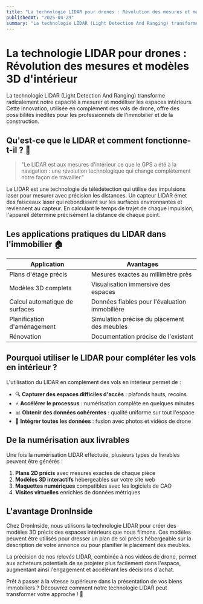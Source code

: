 ```yaml
---
title: "La technologie LIDAR pour drones : Révolution des mesures et modèles 3D d'intérieur"
publishedAt: "2025-04-29"
summary: "La technologie LIDAR (Light Detection And Ranging) transforme radicalement notre capacité à mesurer et modéliser les espaces intérieurs. Cette innovation, utilisée en complément des vols de drone, offre des possibilités inédites pour les professionnels de l'immobilier et de la construction."
---
```


# La technologie LIDAR pour drones : Révolution des mesures et modèles 3D d'intérieur

La technologie LIDAR (Light Detection And Ranging) transforme radicalement notre capacité à mesurer et modéliser les espaces intérieurs. Cette innovation, utilisée en complément des vols de drone, offre des possibilités inédites pour les professionnels de l'immobilier et de la construction.

## Qu'est-ce que le LIDAR et comment fonctionne-t-il ? 📡

> "Le LIDAR est aux mesures d'intérieur ce que le GPS a été à la navigation : une révolution technologique qui change complètement notre façon de travailler."

Le LIDAR est une technologie de télédétection qui utilise des impulsions laser pour mesurer avec précision les distances. Un capteur LIDAR émet des faisceaux laser qui rebondissent sur les surfaces environnantes et reviennent au capteur. En calculant le temps de trajet de chaque impulsion, l'appareil détermine précisément la distance de chaque point.

## Les applications pratiques du LIDAR dans l'immobilier 🏠

| Application | Avantages |
|-------------|-----------|
| Plans d'étage précis | Mesures exactes au millimètre près |
| Modèles 3D complets | Visualisation immersive des espaces |
| Calcul automatique de surfaces | Données fiables pour l'évaluation immobilière |
| Planification d'aménagement | Simulation précise du placement des meubles |
| Rénovation | Documentation précise de l'existant |

## Pourquoi utiliser le LIDAR pour compléter les vols en intérieur ?

L'utilisation du LIDAR en complément des vols en intérieur permet de :

- 🔍 **Capturer des espaces difficiles d'accès** : plafonds hauts, recoins
- ⚡ **Accélérer le processus** : numérisation complète en quelques minutes
- 📊 **Obtenir des données cohérentes** : qualité uniforme sur tout l'espace
- 🧩 **Intégrer toutes les données** : fusion avec photos et vidéos de drone

## De la numérisation aux livrables

Une fois la numérisation LIDAR effectuée, plusieurs types de livrables peuvent être générés :

1. **Plans 2D précis** avec mesures exactes de chaque pièce
2. **Modèles 3D interactifs** hébergeables sur votre site web
3. **Maquettes numériques** compatibles avec les logiciels de CAO
4. **Visites virtuelles** enrichies de données métriques

## L'avantage DronInside

Chez DronInside, nous utilisons la technologie LIDAR pour créer des modèles 3D précis des espaces intérieurs que nous filmons. Ces modèles peuvent être utilisés pour dresser un plan de sol précis hébergeable sur la description de votre annonce ou pour planifier le placement des meubles.

La précision de nos relevés LIDAR, combinée à nos vidéos de drone, permet aux acheteurs potentiels de se projeter plus facilement dans l'espace, augmentant ainsi l'engagement et accélérant les décisions d'achat.

Prêt à passer à la vitesse supérieure dans la présentation de vos biens immobiliers ? Découvrez comment notre technologie LIDAR peut transformer votre approche ! 🚁
